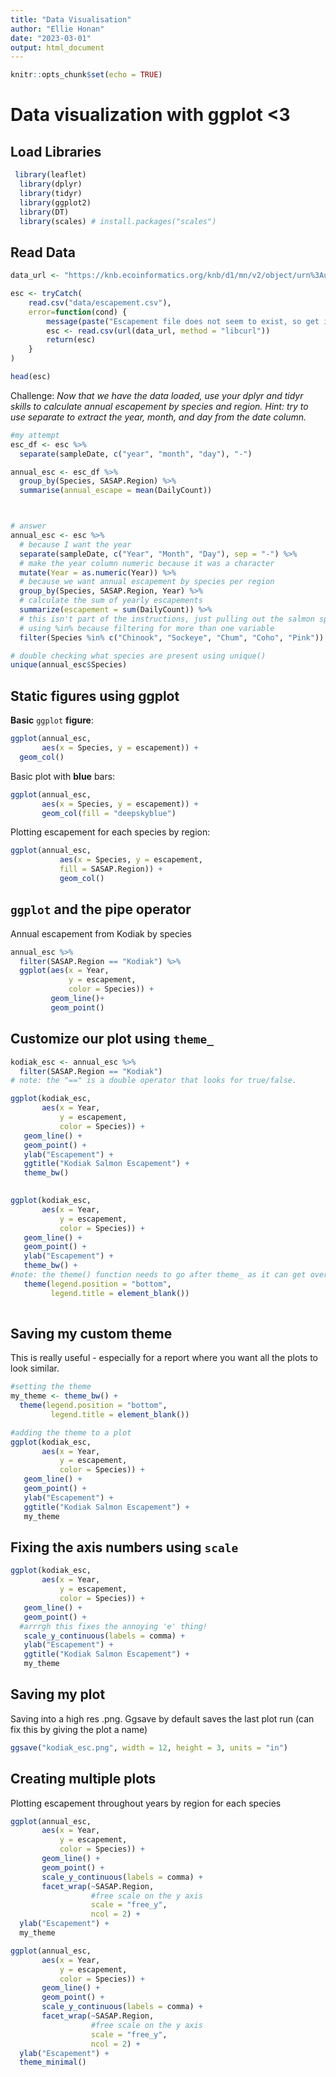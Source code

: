 ```yaml
---
title: "Data Visualisation"
author: "Ellie Honan"
date: "2023-03-01"
output: html_document
---
```


```r
knitr::opts_chunk$set(echo = TRUE)
```

# Data visualization with ggplot \<3

## Load Libraries

```r
 library(leaflet)
  library(dplyr)
  library(tidyr)
  library(ggplot2)
  library(DT)
  library(scales) # install.packages("scales")
```

## Read Data

```r
data_url <- "https://knb.ecoinformatics.org/knb/d1/mn/v2/object/urn%3Auuid%3Af119a05b-bbe7-4aea-93c6-85434dcb1c5e"

esc <- tryCatch(
    read.csv("data/escapement.csv"),
    error=function(cond) {
        message(paste("Escapement file does not seem to exist, so get it from the KNB."))
        esc <- read.csv(url(data_url, method = "libcurl"))
        return(esc)
    }
)

head(esc)
```

Challenge: *Now that we have the data loaded, use your dplyr and tidyr skills to calculate annual escapement by species and region. Hint: try to use separate to extract the year, month, and day from the date column.*

```r

#my attempt
esc_df <- esc %>%
  separate(sampleDate, c("year", "month", "day"), "-") 

annual_esc <- esc_df %>% 
  group_by(Species, SASAP.Region) %>% 
  summarise(annual_escape = mean(DailyCount))



# answer
annual_esc <- esc %>% 
  # because I want the year
  separate(sampleDate, c("Year", "Month", "Day"), sep = "-") %>% 
  # make the year column numeric because it was a character 
  mutate(Year = as.numeric(Year)) %>% 
  # because we want annual escapement by species per region
  group_by(Species, SASAP.Region, Year) %>% 
  # calculate the sum of yearly escapements
  summarize(escapement = sum(DailyCount)) %>%
  # this isn't part of the instructions, just pulling out the salmon species for plotting
  # using %in% because filtering for more than one variable
  filter(Species %in% c("Chinook", "Sockeye", "Chum", "Coho", "Pink"))

# double checking what species are present using unique()
unique(annual_esc$Species)

```

## Static figures using ggplot

**Basic** `ggplot` **figure**:

```r
ggplot(annual_esc, 
       aes(x = Species, y = escapement)) +
  geom_col()
```

Basic plot with **blue** bars:

```r
ggplot(annual_esc,
       aes(x = Species, y = escapement)) + 
       geom_col(fill = "deepskyblue")
```

Plotting escapement for each species by region:

```r
ggplot(annual_esc, 
           aes(x = Species, y = escapement, 
           fill = SASAP.Region)) + 
           geom_col()
```

## `ggplot` and the pipe operator

Annual escapement from Kodiak by species

```r
annual_esc %>% 
  filter(SASAP.Region == "Kodiak") %>% 
  ggplot(aes(x = Year, 
             y = escapement, 
             color = Species)) +
         geom_line()+
         geom_point()
```

## Customize our plot using `theme_`

```r
kodiak_esc <- annual_esc %>% 
  filter(SASAP.Region == "Kodiak")
# note: the "==" is a double operator that looks for true/false. 
```

```r
ggplot(kodiak_esc, 
       aes(x = Year, 
           y = escapement, 
           color = Species)) +
   geom_line() + 
   geom_point() +
   ylab("Escapement") +
   ggtitle("Kodiak Salmon Escapement") +
   theme_bw()
    
```

```r
ggplot(kodiak_esc, 
       aes(x = Year, 
           y = escapement, 
           color = Species)) +
   geom_line() + 
   geom_point() +
   ylab("Escapement") +
   theme_bw() +
#note: the theme() function needs to go after theme_ as it can get overwritten 
   theme(legend.position = "bottom", 
         legend.title = element_blank())
   
```

## Saving my custom theme

This is really useful - especially for a report where you want all the plots to look similar.

```r
#setting the theme
my_theme <- theme_bw() + 
  theme(legend.position = "bottom", 
         legend.title = element_blank())
```

```r
#adding the theme to a plot
ggplot(kodiak_esc, 
       aes(x = Year, 
           y = escapement, 
           color = Species)) +
   geom_line() + 
   geom_point() +
   ylab("Escapement") +
   ggtitle("Kodiak Salmon Escapement") +
   my_theme
```

## Fixing the axis numbers using `scale`

```r
ggplot(kodiak_esc, 
       aes(x = Year, 
           y = escapement, 
           color = Species)) +
   geom_line() + 
   geom_point() +
  #arrrgh this fixes the annoying 'e' thing!
   scale_y_continuous(labels = comma) +
   ylab("Escapement") +
   ggtitle("Kodiak Salmon Escapement") +
   my_theme
```

## Saving my plot

Saving into a high res .png. Ggsave by default saves the last plot run (can fix this by giving the plot a name)

```r
ggsave("kodiak_esc.png", width = 12, height = 3, units = "in")
```

## Creating multiple plots

Plotting escapement throughout years by region for each species

```r
ggplot(annual_esc, 
       aes(x = Year, 
           y = escapement, 
           color = Species)) + 
       geom_line() +
       geom_point() + 
       scale_y_continuous(labels = comma) +
       facet_wrap(~SASAP.Region, 
                  #free scale on the y axis
                  scale = "free_y", 
                  ncol = 2) + 
  ylab("Escapement") + 
  my_theme
```

```r
ggplot(annual_esc, 
       aes(x = Year, 
           y = escapement, 
           color = Species)) + 
       geom_line() +
       geom_point() + 
       scale_y_continuous(labels = comma) +
       facet_wrap(~SASAP.Region, 
                  #free scale on the y axis
                  scale = "free_y", 
                  ncol = 2) + 
  ylab("Escapement") + 
  theme_minimal() 
```
